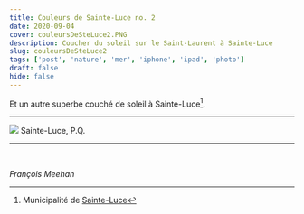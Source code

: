 ```yaml
---
title: Couleurs de Sainte-Luce no. 2
date: 2020-09-04
cover: couleursDeSteLuce2.PNG
description: Coucher du soleil sur le Saint-Laurent à Sainte-Luce
slug: couleursDeSteLuce2
tags: ['post', 'nature', 'mer', 'iphone', 'ipad', 'photo']
draft: false
hide: false
---
```



Et un autre superbe couché de soleil à Sainte-Luce[^1].


---


<Flex>
  <Card width={[ 256, 320 ]} mx='auto'>
    <Image src='couleursDeSteLuce2.PNG'/>
    <Text>
      Sainte-Luce, P.Q.
    </Text>
  </Card>
</Flex>

---


<br/>

*François Meehan*

[^1]: Municipalité de [Sainte-Luce](https://sainteluce.ca/tourisme/activite.php)
